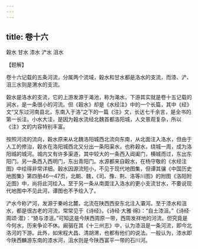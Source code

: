 ```yaml
---
---
---
```

title: 卷十六
---





穀水 甘水 漆水 浐水 沮水


【题解】


卷十六记载的五条河流，分属两个流域，穀水和甘水都是洛水的支流，而漆、浐、沮三水则是渭水的支流。


穀水是洛水的支流，它的上游发源于渑池，称为渑水，下游其实就是卷十五记载的涧水，是一条很小的河流。但《穀水》却是《水经注》中的一个长篇，其中《经》文“又东过河南县北，东南入于洛”之下的一篇《注》文，长达七千余言，是全书的第一长注。小水大注，是因为穀水流经北魏首都洛阳城，人文景观复杂，所以《注》文的内容特别丰富。


按照河流的流向，穀水原来从北魏洛阳城西北流向东南，从北面注入洛水，但由于人工的修治，穀水在洛阳城西北又分出一条阳渠水，也称穀水，绕城一周，成为洛阳城的城河。城内又有许多渠道，其中较大的一条西入阊阖门，横城而过，东出东阳门。另一条西入西明门，东出青阳门。水源都来自穀水，在杨守敬的《水经注图》中绘得非常详细。穀水因源流短小，不见于现代地图集，但谭其骧《中国历史地图集》第四册46—47页，北朝、魏，《司、豫、荆、洛等川图》的附图《洛阳附近图》中，尚将此河绘入。至于另一条从南面注入洛水的更小支流甘水，不要说现代地图中不见此河，谭图也不予绘入了。


浐水今称浐河，发源于秦岭北麓，北流在陕西西安东北注入灞河。至于漆水和沮水，都是很古老的河流，常常见于《诗经》。《诗经·大雅·绵》：“自土漆沮。”《诗经·周颂·潜》：“猗与漆沮。”可知这是今陕西周原一带，西周发祥地的河流。但究竟是今何水，历来争论不休。阚骃在其《十三州志》中，认为漆沮是一条河流，即今北洛河的下游。此外，如宋程大昌、清胡渭，也都有他们的说法。一般认为，漆水即今陕西麟游东南的漆水河，沮水则是今陕西富平一带的石川河。